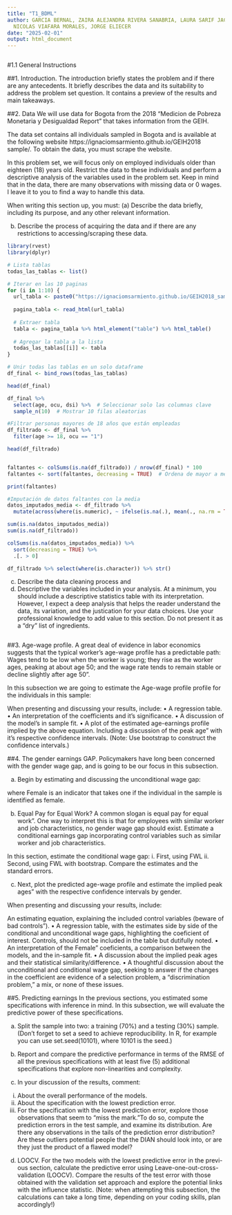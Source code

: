 ```yaml
---
title: "T1_BDML"
author: GARCIA BERNAL, ZAIRA ALEJANDRA RIVERA SANABRIA, LAURA SARIF JACOME VELASCO,
  NICOLAS VIAFARA MORALES, JORGE ELIECER
date: "2025-02-01"
output: html_document
---
```


```r


```

#1.1 General Instructions

##1. Introduction. 
The introduction briefly states the problem and if there are any antecedents. It briefly describes the data and its suitability to address the problem set question. It contains a preview of the results and main takeaways.


##2. Data
We will use data for Bogota from the 2018 "Medicion de Pobreza Monetaria
y Desigualdad Report" that takes information from the GEIH.

The data set contains all individuals sampled in Bogota and is available at the following website https://ignaciomsarmiento.github.io/GEIH2018 sample/. To obtain the data, you must scrape the website.

In this problem set, we will focus only on employed individuals older than eighteen (18) years old. Restrict the data to these individuals and perform a descriptive analysis of the variables used in the problem set. Keep in mind that in the data, there are many observations with missing data or 0 wages. I leave it to you to find a way to handle this data.

When writing this section up, you must:
(a) Describe the data briefly, including its purpose, and any other relevant information.



(b) Describe the process of acquiring the data and if there are any restrictions to accessing/scraping these data.

```r

library(rvest)
library(dplyr)

# Lista tablas
todas_las_tablas <- list()

# Iterar en las 10 paginas
for (i in 1:10) {
  url_tabla <- paste0("https://ignaciomsarmiento.github.io/GEIH2018_sample/pages/geih_page_", i, ".html")
  
  pagina_tabla <- read_html(url_tabla)
  
  # Extraer tabla
  tabla <- pagina_tabla %>% html_element("table") %>% html_table()
  
  # Agregar la tabla a la lista
  todas_las_tablas[[i]] <- tabla
}

# Unir todas las tablas en un solo dataframe
df_final <- bind_rows(todas_las_tablas)

head(df_final)

df_final %>%
  select(age, ocu, dsi) %>%  # Seleccionar solo las columnas clave
  sample_n(10)  # Mostrar 10 filas aleatorias

#Filtrar personas mayores de 18 años que están empleadas
df_filtrado <- df_final %>%
  filter(age >= 18, ocu == "1") 

head(df_filtrado)


faltantes <- colSums(is.na(df_filtrado)) / nrow(df_final) * 100
faltantes <- sort(faltantes, decreasing = TRUE)  # Ordena de mayor a menor

print(faltantes)

#Imputación de datos faltantes con la media
datos_imputados_media <- df_filtrado %>%
  mutate(across(where(is.numeric), ~ ifelse(is.na(.), mean(., na.rm = TRUE), .)))

sum(is.na(datos_imputados_media))
sum(is.na(df_filtrado))

colSums(is.na(datos_imputados_media)) %>% 
  sort(decreasing = TRUE) %>% 
  .[. > 0]

df_filtrado %>% select(where(is.character)) %>% str()

```

(c) Describe the data cleaning process and
(d) Descriptive the variables included in your analysis. At a minimum, you should include a descriptive statistics table with its interpretation. However, I expect a deep analysis that helps the reader understand the data, its variation, and the justication for your data choices. Use your professional knowledge to add value to this section. Do not present it as a "dry" list of ingredients.

```r


```

##3. Age-wage profile.
A great deal of evidence in labor economics suggests that the typical worker's age-wage profile has a predictable path: Wages tend to be low when
the worker is young; they rise as the worker ages, peaking at about age 50; and the wage rate tends to remain stable or decline slightly after age 50".

In this subsection we are going to estimate the Age-wage profile profile for the individuals in this sample:

When presenting and discussing your results, include:
• A regression table.
• An interpretation of the coefficients and it's significance.
• A discussion of the model's in sample fit.
• A plot of the estimated age-earnings profile implied by the above equation. Including a discussion of the peak age" with it's respective confidence intervals. (Note: Use bootstrap to construct the confidence intervals.)

##4. The gender earnings GAP.
Policymakers have long been concerned with the gender wage gap, and is going to be our focus in this subsection.

(a) Begin by estimating and discussing the unconditional wage gap:

where Female is an indicator that takes one if the individual in the sample is identified as female.

(b) Equal Pay for Equal Work? A common slogan is equal pay for equal work". One way to interpret this is that for employees with similar worker and job characteristics, no gender wage gap should exist. Estimate a conditional earnings gap incorporating control variables such as similar worker and job characteristics.

In this section, estimate the conditional wage gap:
i. First, using FWL
ii. Second, using FWL with bootstrap. Compare the estimates and the standard errors.

(c) Next, plot the predicted age-wage profile and estimate the implied peak ages" with the respective confidence intervals by gender.

When presenting and discussing your results, include:

An estimating equation, explaining the included control variables (beware of bad controls").
• A regression table, with the estimates side by side of the conditional and unconditional wage gaps, highlighting the coeficient of interest. Controls, should not be included in the table but dutifully noted.
• An interpretation of the Female" coeficients, a comparison between the models, and the in-sample fit.
• A discussion about the implied peak ages and their statistical similarity/difference.
• A thoughtful discussion about the unconditional and conditional wage gap, seeking to answer if the changes in the coefficient are evidence of a selection problem, a "discrimination problem," a mix, or none of these issues.


##5. Predicting earnings
In the previous sections, you estimated some specifications with inference in mind. In this subsection, we will evaluate the predictive power of these
specifications.

(a) Split the sample into two: a training (70%) and a testing (30%) sample. (Don't forget to set a seed to achieve reproducibility. In R, for example you can use set.seed(10101), where 10101 is the seed.)

(b) Report and compare the predictive performance in terms of the RMSE of all the previous specifications with at least five (5) additional specifications that explore non-linearities and complexity.

(c) In your discussion of the results, comment:
i. About the overall performance of the models.
ii. About the specification with the lowest prediction error.
iii. For the specification with the lowest prediction error, explore those observations that seem to "miss the mark."To do so, compute the prediction errors in the test sample, and examine its distribution. Are there any observations in the tails of the prediction error distribution? Are these outliers potential people that the DIAN should look into, or are they just the product of a flawed model?

(d) LOOCV. For the two models with the lowest predictive error in the previ-
ous section, calculate the predictive error using Leave-one-out-cross-validation (LOOCV). Compare the results of the test error with those obtained with the validation set approach and explore the potential links with the influence statistic. (Note: when attempting this subsection, the calculations can take a long time, depending on your coding skills, plan accordingly!)